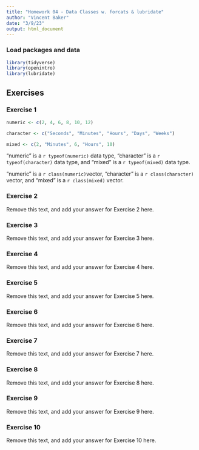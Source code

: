 ```yaml
---
title: "Homework 04 - Data Classes w. forcats & lubridate"
author: "Vincent Baker"
date: "3/9/23"
output: html_document
---
```


### Load packages and data

```r
library(tidyverse)
library(openintro) 
library(lubridate)
```

## Exercises

### Exercise 1

```r
numeric <- c(2, 4, 6, 8, 10, 12)

character <- c("Seconds", "Minutes", "Hours", "Days", "Weeks")

mixed <- c(2, "Minutes", 6, "Hours", 10)
```

"numeric" is a `r typeof(numeric)` data type, "character" is a `r typeof(character)` data type, and "mixed" is a `r typeof(mixed)` data type.

"numeric" is a `r class(numeric)`vector, "character" is a `r class(character)` vector, and "mixed" is a `r class(mixed)` vector.

### Exercise 2

Remove this text, and add your answer for Exercise 2 here.

### Exercise 3

Remove this text, and add your answer for Exercise 3 here.

### Exercise 4

Remove this text, and add your answer for Exercise 4 here.

### Exercise 5

Remove this text, and add your answer for Exercise 5 here.

### Exercise 6

Remove this text, and add your answer for Exercise 6 here.

### Exercise 7

Remove this text, and add your answer for Exercise 7 here.

### Exercise 8

Remove this text, and add your answer for Exercise 8 here.

### Exercise 9

Remove this text, and add your answer for Exercise 9 here.

### Exercise 10

Remove this text, and add your answer for Exercise 10 here.
